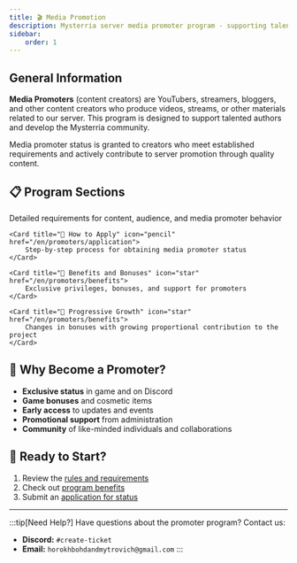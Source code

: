 ```yaml
---
title: 🎬 Media Promotion
description: Mysterria server media promoter program - supporting talented content creators
sidebar:
    order: 1
---
```




## General Information

**Media Promoters** (content creators) are YouTubers, streamers, bloggers, and other content creators who produce videos, streams, or other materials related to our server. This program is designed to support talented authors and develop the Mysterria community.

Media promoter status is granted to creators who meet established requirements and actively contribute to server promotion through quality content.

## 📋 Program Sections

<CardGrid>
    <Card title="📜 Rules and Requirements" icon="document" href="/en/promoters/rules">
        Detailed requirements for content, audience, and media promoter behavior
    </Card>

    <Card title="📝 How to Apply" icon="pencil" href="/en/promoters/application">
        Step-by-step process for obtaining media promoter status
    </Card>

    <Card title="🎁 Benefits and Bonuses" icon="star" href="/en/promoters/benefits">
        Exclusive privileges, bonuses, and support for promoters
    </Card>

    <Card title="📶 Progressive Growth" icon="star" href="/en/promoters/benefits">
        Changes in bonuses with growing proportional contribution to the project
    </Card>
</CardGrid>

## 🎯 Why Become a Promoter?

- **Exclusive status** in game and on Discord
- **Game bonuses** and cosmetic items
- **Early access** to updates and events
- **Promotional support** from administration
- **Community** of like-minded individuals and collaborations

## 🚀 Ready to Start?

1. Review the [rules and requirements](/en/promoters/rules)
2. Check out [program benefits](/en/promoters/benefits)
3. Submit an [application for status](/en/promoters/application)

---

:::tip[Need Help?]
Have questions about the promoter program? Contact us:
- **Discord:** `#create-ticket`
- **Email:** `horokhbohdandmytrovich@gmail.com`
:::
